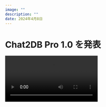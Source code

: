 ```yaml
---
image: ""
description: ""
date: 2024年4月8日
---
```


# Chat2DB Pro 1.0 を発表
<video src="https://cdn.chat2db-ai.com/website/video/demo.mp4" controls />

過去1年以上にわたり、私たちのオープンソースプロジェクト [Chat2DB](https://github.com/chat2db/Chat2DB) は、データベース管理とデータ分析の分野でその大きな価値を証明してきました。現在までに約100万回のダウンロードがあります。

しかし、私たちは現状に満足することはありませんでした。数ヶ月にわたる細部の改良を経て、本日Chat2DB Pro 1.0をリリースします。AI能力を強化し、製品の細部において質的な飛躍を実現しました。これにより、SQLの作成とレポートの生成の効率が大幅に向上しました。さらに、製品をより安定させるために、フロントエンドとバックエンドのアーキテクチャ全体を再構築しました。待望のredis、snowflakeサポートもこのバージョンで提供されます。また、コミュニティ版で報告された様々な問題（起動の遅さ、ポート占有など）に対処し、すべての既知のバグを徹底的に修正しました。

Chat2DB Pro 1.0は、新たな始まりです。私たちは、ユーザーにより良い製品とサービスを提供するために、さらなる努力を続けていきます。

いくつかの重要な機能を紹介させてください：

### フルリンクデータ管理プラットフォーム
Chat2DBは、データ管理、開発、分析、アプリケーションを一体化したフルリンクプラットフォームです。データがどこに保存されていても、Chat2DBはシームレスに接続できます。

- **データソースの集中管理**：関係型データベース、非関係型データベースを問わず、一元的に管理できます。複数のプラットフォームを行き来する必要がなく、データベース管理がより便利になります。
- **データベース構造の可視化管理**：複数のデータベースのデータベース、スキーマ、テーブル、トリガー、関数などのクエリ、作成、修正、削除を視覚的にサポートします。
- **データの可視化管理**：様々なデータソースの多方言SQL開発をサポートするだけでなく、複数のデータベースでのデータの視覚的なCRUD操作、データエクスポートなどもサポートします。
![](https://cdn.chat2db-ai.com/website/img/datasource.png)

### AIによるインテリジェントSQL開発
Chat2DBのSQL開発は、私たちがデータと対話する方法を根本的に変えます。先進的なAI技術により、すべてのユーザーが簡単にSQLをマスターできます。
- **自然言語からSQLへ**：技術的背景のないユーザーでも、自然言語を通じて複雑なデータクエリを簡単に実行できます。SQL構文を深く学ぶ必要はありません。
- **SQL開発アシスタント（Copilot）**：SQL開発アシスタントは、コードの自動補完や提案だけでなく、データベースのモックアップやテストを支援します。
- **SQLの洞察と最適化**：SQLクエリの実行だけでなく、効率の低いクエリに対する最適化提案も行い、データベースのパフォーマンスを最適化します。
![](https://cdn.chat2db-ai.com/website/img/sql_copilot.png)

### AIによるインテリジェントレポーティング
Chat2DBは、要件を正確に分析し、データの洞察を深く掘り下げ、最も直感的なレポート形式で提示することができます。これにより、意思決定がより迅速かつ正確になります。
- **AIダイアログレポート**：複雑なクエリ言語や専門的なデータ分析知識を習得する必要はありません。情報要求を自然言語で表現するだけで、専門家レベルのデータ洞察を得ることができます。
- **AI分析と洞察**：先進的なアルゴリズムとモデルを使用してユーザーの要求を分析し、大量のデータセットから本当に価値のある情報を抽出します。
- **AI意思決定サポート**：自動的にレンダリングされたレポートは、複雑なデータセットを理解しやすく操作しやす